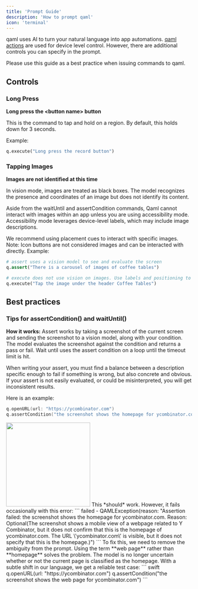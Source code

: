 ```yaml
---
title: 'Prompt Guide'
description: 'How to prompt qaml'
icon: 'terminal'
---
```


qaml uses AI to turn your natural language into app automations. [qaml actions](https://docs.camelqa.com/api-reference) are used for device level control. However, there are additional controls you can specify in the prompt.

Please use this guide as a best practice when issuing commands to qaml.

## Controls

### Long Press
**Long press the \<button name\> button** 

This is the command to tap and hold on a region. By default, this holds down for 3 seconds.

Example:
```python
q.execute("Long press the record button")
```

### Tapping Images
**Images are not identified at this time** 

In vision mode, images are treated as black boxes. The model recognizes the presence and coordinates of an image but does not identify its content.

Aside from the waitUntil and assertCondition commands, Qaml cannot interact with images within an app unless you are using accessibility mode. Accessibility mode leverages device-level labels, which may include image descriptions.

We recommend using placement cues to interact with specific images. Note: Icon buttons are not considered images and can be interacted with directly.
Example:
```python
# assert uses a vision model to see and evaluate the screen
q.assert("There is a carousel of images of coffee tables") 

# execute does not use vision on images. Use labels and positioning to interact with images.
q.execute("Tap the image under the header Coffee Tables") 
```


## Best practices

### Tips for assertCondition() and waitUntil()
**How it works:**
Assert works by taking a screenshot of the current screen and sending the screenshot to a vision model, along with your condition. The model evaluates the screenshot against the condition and returns a pass or fail. Wait until uses the assert condition on a loop until the timeout limit is hit.

When writing your assert, you must find a balance between a description specific enough to fail if something is wrong, but also concrete and obvious. If your assert is not easily evaluated, or could be misinterpreted, you will get inconsistent results. 

Here is an example:
``` swift
q.openURL(url: "https://ycombinator.com")
q.assertCondition("the screenshot shows the homepage for ycombinator.com")
```
<Accordion title="Screenshot of the screen being evaluated.">
    <Frame>
    <img width="228" src="/images/YCombinator.png" />
    </Frame>
</Accordion>
This *should* work. However, it fails occasionally with this error:
```
failed - QAMLException(reason: "Assertion failed: the screenshot shows the homepage for ycombinator.com. 
Reason: Optional(The screenshot shows a mobile view of a webpage related to Y Combinator, but it does not confirm that this is the homepage of ycombinator.com. 
The URL \'ycombinator.com\' is visible, but it does not specify that this is the homepage.)")
```
To fix this, we need to remove the ambiguity from the prompt. Using the term **web page** rather than **homepage** solves the problem. The model is no longer uncertain whether or not the current page is classified as the homepage. With a subtle shift in our language, we get a reliable test case:
``` swift
q.openURL(url: "https://ycombinator.com")
q.assertCondition("the screenshot shows the web page for ycombinator.com")
```
